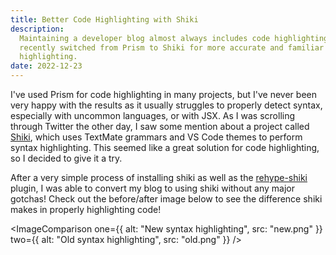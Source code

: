```yaml
---
title: Better Code Highlighting with Shiki
description:
  Maintaining a developer blog almost always includes code highlighting. I
  recently switched from Prism to Shiki for more accurate and familiar code
  highlighting.
date: 2022-12-23
---
```



I've used Prism for code highlighting in many projects, but I've never been very
happy with the results as it usually struggles to properly detect syntax,
especially with uncommon languages, or with JSX. As I was scrolling through
Twitter the other day, I saw some mention about a project called
[Shiki](https://github.com/shikijs/shiki), which uses TextMate grammars and VS
Code themes to perform syntax highlighting. This seemed like a great solution
for code highlighting, so I decided to give it a try.

After a very simple process of installing shiki as well as the
[rehype-shiki](https://github.com/stefanprobst/rehype-shiki) plugin, I was able
to convert my blog to using shiki without any major gotchas! Check out the
before/after image below to see the difference shiki makes in properly
highlighting code!

<ImageComparison
  one={{ alt: "New syntax highlighting", src: "new.png" }}
  two={{ alt: "Old syntax highlighting", src: "old.png" }}
/>
